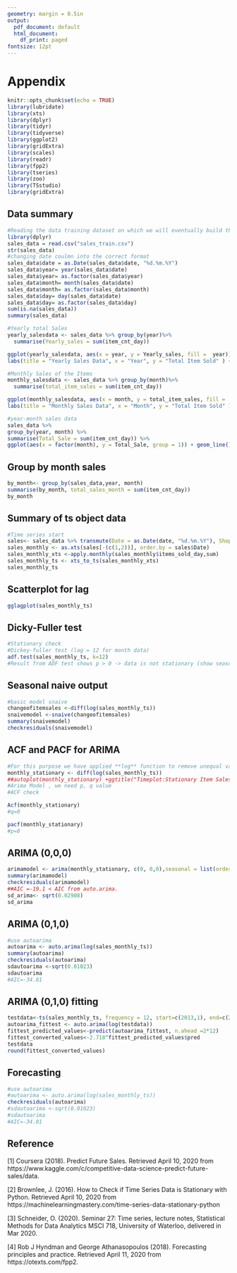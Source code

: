 ```yaml
---
geometry: margin = 0.5in
output:
  pdf_document: default
  html_document:
    df_print: paged
fontsize: 12pt
---
```


# Appendix

```r
knitr::opts_chunk$set(echo = TRUE)
library(lubridate)
library(xts)
library(dplyr)
library(tidyr)
library(tidyverse)
library(ggplot2)
library(gridExtra)
library(scales)
library(readr)
library(fpp2)
library(tseries)
library(zoo)
library(TSstudio)
library(gridExtra)
```

## Data summary

```r
#Reading the data training dataset on which we will eventually build the model
library(dplyr)
sales_data = read.csv("sales_train.csv")
str(sales_data)
#changing date coulmn into the correct format
sales_data$date = as.Date(sales_data$date, "%d.%m.%Y")
sales_data$year= year(sales_data$date)
sales_data$year= as.factor(sales_data$year)
sales_data$month= month(sales_data$date)
sales_data$month= as.factor(sales_data$month)
sales_data$day= day(sales_data$date)
sales_data$day= as.factor(sales_data$day)
sum(is.na(sales_data))
summary(sales_data)
```

```r
#Yearly total Sales
yearly_salesdata <- sales_data %>% group_by(year)%>%
  summarise(Yearly_sales = sum(item_cnt_day))

ggplot(yearly_salesdata, aes(x = year, y = Yearly_sales, fill =  year)) + geom_bar(stat="identity") +
labs(title = "Yearly Sales Data", x = "Year", y = "Total Item Sold" ) + theme_bw()

#Monthly Sales of the Items
monthly_salesdata <- sales_data %>% group_by(month)%>%
  summarise(total_item_sales = sum(item_cnt_day))

ggplot(monthly_salesdata, aes(x = month, y = total_item_sales, fill =  month)) + geom_bar(stat="identity") +
labs(title = "Monthly Sales Data", x = "Month", y = "Total Item Sold" ) + theme_bw() + theme(legend.position = "none")
```

```r
#year-month sales data
sales_data %>%
group_by(year, month) %>%
summarise(Total_Sale = sum(item_cnt_day)) %>%
ggplot(aes(x = factor(month), y = Total_Sale, group = 1)) + geom_line() + facet_wrap(~factor(year))+labs(x = "Month", y = "Total Item Sold") +theme_bw() + theme(legend.position = "none")
```

## Group by month sales

```r
by_month<- group_by(sales_data,year, month)
summarise(by_month, total_sales_month = sum(item_cnt_day))
by_month
```

## Summary of ts object data

```r
#Time series start 
sales<- sales_data %>% transmute(Date = as.Date(date, "%d.%m.%Y"), ShopNumber = as.factor(shop_id), item_value = item_price, items_sold_day = item_cnt_day)
sales_monthly <- as.xts(sales[-(c(1,2))], order.by = sales$Date)
sales_monthly_xts <-apply.monthly(sales_monthly$items_sold_day,sum)
sales_monthly_ts <- xts_to_ts(sales_monthly_xts)
sales_monthly_ts
```

## Scatterplot for lag

```r
gglagplot(sales_monthly_ts)
```

## Dicky-Fuller test

```r
#Stationary check 
#Dickey-fuller test (lag = 12 for month data)
adf.test(sales_monthly_ts, k=12)
#Result from ADF test shows p > 0 -> data is not stationary (show seasonal effects, trends, and other structures that depend on the time index)
```

## Seasonal naive output

```r
#basic model snaive
changeofitemsales <-diff(log(sales_monthly_ts))
snaivemodel <-snaive(changeofitemsales)
summary(snaivemodel)
checkresiduals(snaivemodel)
```

## ACF and PACF for ARIMA

```r
#For this purpose we have applied **log** function to remove unequal variances and **diff** function to get constant mean.
monthly_stationary <- diff(log(sales_monthly_ts))
##autoplot(monthly_stationary) +ggtitle("Timeplot:Stationary Item Sales Data from 2013 to 2015")
#Arima Model , we need p, q value
#ACF check

Acf(monthly_stationary)
#q=0

pacf(monthly_stationary)
#p=0
```

## ARIMA (0,0,0)

```r
arimamodel <- arima(monthly_stationary, c(0, 0,0),seasonal = list(order = c(0,0,0), period = 12))
summary(arimamodel)
checkresiduals(arimamodel)
##AIC =-19.1 < AIC from auto.arima.
sd_arima<- sqrt(0.02908)
sd_arima
```

## ARIMA (0,1,0)

```r
#use autoarima
autoarima <- auto.arima(log(sales_monthly_ts))
summary(autoarima)
checkresiduals(autoarima)
sdautoarima <-sqrt(0.01023)
sdautoarima
#AIC=-34.81
```

## ARIMA (0,1,0) fitting

```r
testdata<-ts(sales_monthly_ts, frequency = 12, start=c(2013,1), end=c(2014,12))
autoarima_fittest <- auto.arima(log(testdata))
fittest_predicted_values<-predict(autoarima_fittest, n.ahead =2*12)
fittest_converted_values<-2.718^fittest_predicted_values$pred
testdata
round(fittest_converted_values)
```

## Forecasting

```r
#use autoarima
#autoarima <- auto.arima(log(sales_monthly_ts))
checkresiduals(autoarima)
#sdautoarima <-sqrt(0.01023)
#sdautoarima
#AIC=-34.81
```

## Reference

[1] Coursera (2018). Predict Future Sales. Retrieved April 10, 2020 from https://www.kaggle.com/c/competitive-data-science-predict-future-sales/data.

[2] Brownlee, J. (2016). How to Check if Time Series Data is Stationary with Python. Retrieved April 10, 2020 from https://machinelearningmastery.com/time-series-data-stationary-python

[3] Schneider, O. (2020). Seminar 27: Time series, lecture notes, Statistical Methods for Data Analytics MSCI 718, University of Waterloo, delivered in Mar 2020.

[4] Rob J Hyndman and George Athanasopoulos (2018). Forecasting principles and practice. Retrieved April 11, 2020 from https://otexts.com/fpp2.